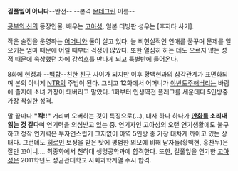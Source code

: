'''김풀잎이 아니다'''--반전-- --본격 [[몬데그린]] 이름--

[[공부의 신]]의 등장인물. 배우는 [[고아성]], 일본 더빙판 성우는 [후지타 사키].

작은 술집을 운영하는 [[어머니]]와 둘이 살고 있다.
늘 비현실적인 연애를 꿈꾸며 문제를 일으키는 엄마 때문에 어릴 때부터 걱정이 많았다. 또한 열심히 하는 데도 오르지 않는 성적 때문에 속상했던 차에 강석호를 만나게 되고 특별반에 들어온다. 

8화에 현정과 --[[백합]]--친한 [[친구]] 사이가 되지만 이후 황백현과의 삼각관계가 표면화되며 본의 아니게 [[NTR]]의 주범이 된다. 그리고 12화에서 어머니가 [[야반도주]]해버리는 바람에 졸지에 소녀 가장이 돼버리고 말았다. 1화부터 인생역전 플래그를 세운데다 5인방중 가장 착실한 성격.

말 끝마다 '''"킥!!"''' 거리며 오버하는 것이 특징으로(…), 대사 하나 하나가 '''[[만화]]를 소리내 읽는 것 같다'''며 연기력을 의심받고 있는 중. 연기자인 고아성의 오랜 연기생활에도 불구하고 정작 연기력은 부자연스럽기 그지없어 아역 5인방 중 가장 대차게 까이고 있는 상태다. 그런데도 [[히로인]] 보정을 받은 탓에 평범한 외모에 비해 남자들(황백현, 홍찬두)은 잘만 꼬이니…. 최종화에서 천하대 생명공학과에 합격한다. 또한, 길풀잎을 연기한 [[고아성]]은 2011학년도 성균관대학교 사회과학계열 수시 합격.
